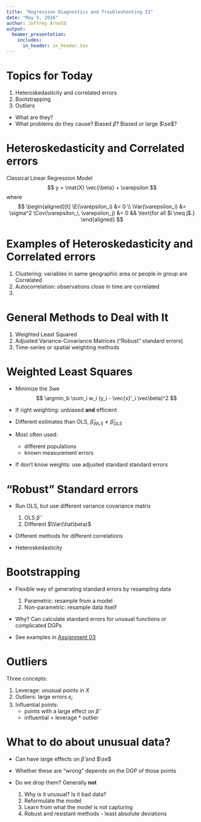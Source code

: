 ```yaml
---
title: "Regression Diagnostics and Troubleshooting II"
date: "May 5, 2016"
author: Jeffrey Arnold
output:
  beamer_presentation:
    includes:
      in_header: in_header.tex
---
```


# Topics for Today

1. Heteroskedasticity and correlated errors
2. Bootstrapping
3. Outliers

- What are they?
- What problems do they cause? Biased $\hat\beta$? Biased or large $\se$?

# Heteroskedasticity and Correlated errors

Classical Linear Regression Model
$$
y = \mat{X} \vec{\beta} + \varepsilon
$$
where
$$
\begin{aligned}[t]
\E(\varepsilon_i) &= 0 \\
\Var(\varepsilon_i) &= \sigma^2
\Cov(\varepsilon_i, \varepsilon_j) &= 0 && \text{for all $i \neq j$.}
\end{aligned}
$$

# Examples of Heteroskedasticity and Correlated errors

1. Clustering: variables in same geographic area or people in group are Correlated
2. Autocorrelation: observations close in time are correlated
3.

# General Methods to Deal with It

1. Weighted Least Squared
2. Adjusted Variance-Covariance Matrices ("Robust" standard errors)
3. Time-series or spatial weighting methods

# Weighted Least Squares

- Minimize the 3we
    $$
    \argmin_b \sum_i w_i (y_i - \vec{x}'_i \vec\beta)^2
    $$
- If right weighting: unbiased **and** efficient
- Different estimates than OLS, $\hat\beta_{WLS} \neq \hat\beta_{OLS}$
- Most often used:

    - different populations
    - known measurement errors

- If don't know weights: use adjusted standard standard errors

# "Robust" Standard errors

- Run OLS, but use different variance covariance matrix

    1. OLS $\hat\beta$
    2. Different $\Var(\hat\beta)$

- Different methods for different correlations
- Heteroskedasticity

# Bootstrapping

- Flexible way of generating standard errors by resampling data

    1. Parametric: resample from a model
    2. Non-parametric: resample data itself

- Why? Can calculate standard errors for unusual functions or complicated DGPs
- See examples in [Assignment 03](https://uw-pols503.github.io/Assignment_03/)

# Outliers

Three concepts:

1. Leverage: unusual points in $X$
2. Outliers: large errors $\varepsilon_i$
3. Influential points:
    - points with a large effect on $\hat\beta$
    - influential = leverage * outlier

# What to do about unusual data?

- Can have large effects on $\hat\beta$ and $\se$
- Whether these are "wrong" depends on the DGP of those points
- Do we drop them? Generally **not**

    1. Why is it unusual? Is it bad data?
    2. Reformulate the model
    3. Learn from what the model is not capturing
    2. Robust and resistant methods - least absolute deviations
